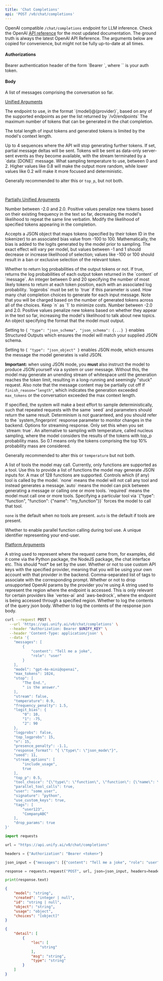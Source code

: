 ```yaml
---
title: 'Chat Completions'
api: 'POST /v0/chat/completions'
---
```

OpenAI compatible `/chat/completions` endpoint for LLM inference.
Check the OpenAI
[API reference](https://platform.openai.com/docs/api-reference/chat)
for the most updated documentation. The ground truth is always the latest OpenAI API
Reference. The arguments below are copied for convenience, but might not be fully
up-to-date at all times.

#### Authorizations

<ParamField header="Authorization" type="string" required="true">
  Bearer authentication header of the form `Bearer <token>`, where `<token>` is your auth token.
</ParamField>

#### Body

<ParamField body="messages" type="[object]" required="true">
A list of messages comprising the conversation so far.
</ParamField>



<br />

[Unified Arguments](https://docs.unify.ai/universal_api/arguments#unified-arguments)

<ParamField body="model" type="string" required="true">
The endpoint to use, in the format `{model}@{provider}`, based on any of the supported endpoints as per the list returned by `/v0/endpoints`
</ParamField>

<ParamField body="max_tokens" type="integer | null" >
The maximum number of tokens that can be generated in the chat completion.

The total length of input tokens and generated tokens is limited by the model's context length.
</ParamField>

<ParamField body="stop" type="string | array | null" >
Up to 4 sequences where the API will stop generating further tokens.
</ParamField>

<ParamField body="stream" type="boolean"  default={false}>
If set, partial message deltas will be sent. Tokens will be sent as data-only server-sent events as they become available, with the stream terminated by a `data: [DONE]` message.
</ParamField>

<ParamField body="temperature" type="number"  default={1.0}>
What sampling temperature to use, between 0 and 2. Higher values like 0.8 will make the output more random, while lower values like 0.2 will make it more focused and deterministic.

Generally recommended to alter this or `top_p`, but not both.
</ParamField>



<br />

[Partially Unified Arguments](https://docs.unify.ai/universal_api/arguments#partially-unified-arguments)

<ParamField body="frequency_penalty" type="number | null" >
Number between -2.0 and 2.0. Positive values penalize new tokens based on their existing frequency in the text so far, decreasing the model's likelihood to repeat the same line verbatim.
</ParamField>

<ParamField body="logit_bias" type="object | null" >
Modify the likelihood of specified tokens appearing in the completion.

Accepts a JSON object that maps tokens (specified by their token ID in the tokenizer) to an associated bias value from -100 to 100. Mathematically, the bias is added to the logits generated by the model prior to sampling. The exact effect will vary per model, but values between -1 and 1 should decrease or increase likelihood of selection; values like -100 or 100 should result in a ban or exclusive selection of the relevant token.
</ParamField>

<ParamField body="logprobs" type="boolean | null" >
Whether to return log probabilities of the output tokens or not. If true, returns the log probabilities of each output token returned in the `content` of `message`.
</ParamField>

<ParamField body="top_logprobs" type="integer | null" >
An integer between 0 and 20 specifying the number of most likely tokens to return at each token position, each with an associated log probability. `logprobs` must be set to `true` if this parameter is used.
</ParamField>

<ParamField body="n" type="integer | null" >
How many chat completion choices to generate for each input message. Note that you will be charged based on the number of generated tokens across all of the choices. Keep `n` as `1` to minimize costs.
</ParamField>

<ParamField body="presence_penalty" type="number | null" >
Number between -2.0 and 2.0. Positive values penalize new tokens based on whether they appear in the text so far, increasing the model's likelihood to talk about new topics.
</ParamField>

<ParamField body="response_format" type="object | null" >
An object specifying the format that the model must output.

Setting to `{ "type": "json_schema", "json_schema": {...} }` enables Structured Outputs which ensures the model will match your supplied JSON schema.

Setting to `{ "type": "json_object" }` enables JSON mode, which ensures the message the model generates is valid JSON.

**Important:** when using JSON mode, you **must** also instruct the model to produce JSON yourself via a system or user message. Without this, the model may generate an unending stream of whitespace until the generation reaches the token limit, resulting in a long-running and seemingly "stuck" request. Also note that the message content may be partially cut off if `finish_reason="length"`, which indicates the generation exceeded `max_tokens` or the conversation exceeded the max context length.
</ParamField>

<ParamField body="seed" type="integer | null" >
If specified, the system will make a best effort to sample deterministically, such that repeated requests with the same `seed` and parameters should return the same result. Determinism is not guaranteed, and you should refer to the `system_fingerprint` response parameter to monitor changes in the backend.
</ParamField>

<ParamField body="stream_options" type="object | null" >
Options for streaming response. Only set this when you set `stream: true`.
</ParamField>

<ParamField body="top_p" type="number | null" >
An alternative to sampling with temperature, called nucleus sampling, where the model considers the results of the tokens with top_p probability mass. So 0.1 means only the tokens comprising the top 10% probability mass are considered.

Generally recommended to alter this or `temperature` but not both.
</ParamField>

<ParamField body="tools" type="array | null" >
A list of tools the model may call. Currently, only functions are supported as a tool. Use this to provide a list of functions the model may generate JSON inputs for. A max of 128 functions are supported.
</ParamField>

<ParamField body="tool_choice" type="any | null" >
Controls which (if any) tool is called by the model. `none` means the model will not call any tool and instead generates a message.`auto` means the model can pick between generating a message or calling one or more tools. `required` means the model must call one or more tools. Specifying a particular tool via `{"type": "function", "function": {"name": "my_function"}}` forces the model to call that tool.

`none` is the default when no tools are present. `auto` is the default if tools are present.
</ParamField>

<ParamField body="parallel_tool_calls" type="boolean"  default={true}>
Whether to enable parallel function calling during tool use.
</ParamField>

<ParamField body="user" type="string | null" >
A unique identifier representing your end-user.
</ParamField>



<br />

[Platform Arguments](https://docs.unify.ai/universal_api/arguments#platform-arguments)

<ParamField body="signature" type="string | null" >
A string used to represent where the request came from, for examples, did it come via the Python package, the NodeJS package, the chat interface etc. This should *not* be set by the user.
</ParamField>

<ParamField body="use_custom_keys" type="boolean | null" >
Whether or not to use custom API keys with the specified provider, meaning that you will be using your own account with that provider in the backend.
</ParamField>

<ParamField body="tags" type="string | array | null" >
Comma-separated list of tags to associate with the corresponding prompt.
</ParamField>

<ParamField body="drop_params" type="boolean"  default={true}>
Whether or not to drop unsupported OpenAI params by the provider you're using
</ParamField>

<ParamField body="region" type="string | null" >
A string used to represent the region where the endpoint is accessed. This is only relevant for certain providers like `vertex-ai` and `aws-bedrock`, where the endpoint is being accessed through a specified region.
</ParamField>

<ParamField body="log_query_body" type="boolean | null"  default={true}>
Whether to log the contents of the query json body.
</ParamField>

<ParamField body="log_response_body" type="boolean | null"  default={true}>
Whether to log the contents of the response json body.
</ParamField>

<RequestExample>

```bash cURL
curl --request POST \
  --url 'https://api.unify.ai/v0/chat/completions' \
  --header "Authorization: Bearer $UNIFY_KEY" \
  --header 'Content-Type: application/json' \
  --data '{
    "messages": [
        {
            "content": "Tell me a joke",
            "role": "user"
        }
    ],
    "model": "gpt-4o-mini@openai",
    "max_tokens": 1024,
    "stop": [
        "The End.",
        " is the answer."
    ],
    "stream": false,
    "temperature": 0.9,
    "frequency_penalty": 1.5,
    "logit_bias": {
        "0": 10,
        "1": -75,
        "2": 90
    },
    "logprobs": false,
    "top_logprobs": 15,
    "n": 15,
    "presence_penalty": -1.1,
    "response_format": "{ \"type\": \"json_mode\"}",
    "seed": 11,
    "stream_options": [
        "include_usage",
        true
    ],
    "top_p": 0.5,
    "tool_choice": "{\"type\": \"function\", \"function\": {\"name\": \"my_function\"}}",
    "parallel_tool_calls": true,
    "user": "some_user",
    "signature": "python",
    "use_custom_keys": true,
    "tags": [
        "user123",
        "CompanyABC"
    ],
    "drop_params": true
}'
```

```python Python
import requests

url = "https://api.unify.ai/v0/chat/completions"

headers = {"Authorization": "Bearer <token>"}

json_input = {"messages": [{"content": "Tell me a joke", "role": "user"}], "model": "gpt-4o-mini@openai", "max_tokens": 1024, "stop": ["The End.", " is the answer."], "stream": False, "temperature": 0.9, "frequency_penalty": 1.5, "logit_bias": {"0": 10, "1": -75, "2": 90}, "logprobs": False, "top_logprobs": 15, "n": 15, "presence_penalty": -1.1, "response_format": "{ "type": "json_mode"}", "seed": 11, "stream_options": ["include_usage", True], "top_p": 0.5, "tool_choice": "{"type": "function", "function": {"name": "my_function"}}", "parallel_tool_calls": True, "user": "some_user", "signature": "python", "use_custom_keys": True, "tags": ["user123", "CompanyABC"], "drop_params": True}

response = requests.request("POST", url, json=json_input, headers=headers)

print(response.text)
```

</RequestExample>
<ResponseExample>

```json 200
{
    "model": "string",
    "created": "integer | null",
    "id": "string | null",
    "object": "string",
    "usage": "object",
    "choices": "[object]"
}
```

```json 422
{
    "detail": [
        {
            "loc": [
                "string"
            ],
            "msg": "string",
            "type": "string"
        }
    ]
}
```

</ResponseExample>

